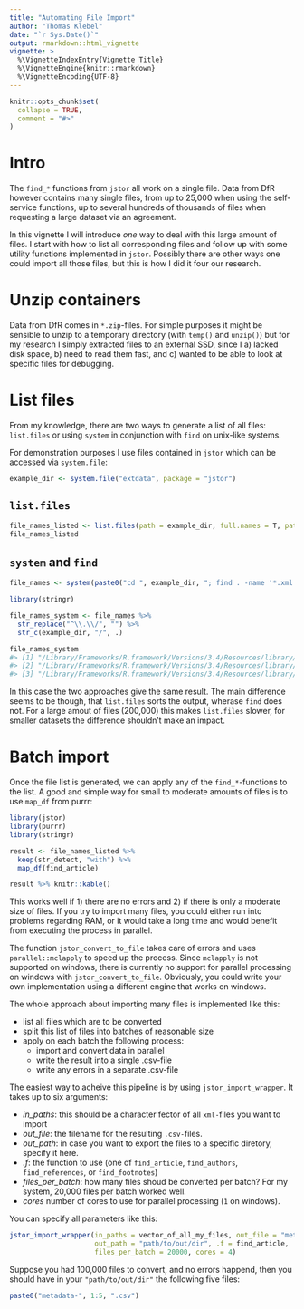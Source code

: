 ```yaml
---
title: "Automating File Import"
author: "Thomas Klebel"
date: "`r Sys.Date()`"
output: rmarkdown::html_vignette
vignette: >
  %\VignetteIndexEntry{Vignette Title}
  %\VignetteEngine{knitr::rmarkdown}
  %\VignetteEncoding{UTF-8}
---
```


```r
knitr::opts_chunk$set(
  collapse = TRUE,
  comment = "#>"
)
```

# Intro
The `find_*` functions from `jstor` all work on a single file. Data from DfR
however contains many single files, from up to 25,000 when using the self-service
functions, up to several hundreds of thousands of files when requesting a large
dataset via an agreement.

In this vignette I will introduce _one_ way to deal with this large amount of
files. I start with how to list all corresponding files and follow up with some
utility functions implemented in `jstor`. Possibly there are other ways one could
import all those files, but this is how I did it four our research.


# Unzip containers
Data from DfR comes in `*.zip`-files. For simple purposes it might be sensible
to unzip to a temporary directory (with `temp()` and `unzip()`) but for my 
research I simply extracted files to an external SSD, since I a) lacked disk space,
b) need to read them fast, and c) wanted to be able to look at specific files for
debugging.

# List files
From my knowledge, there are two ways to generate a list of all files: 
`list.files` or using `system` in conjunction with `find` on unix-like systems.

For demonstration purposes I use files contained in `jstor` which can be accessed
via `system.file`:
```r
example_dir <- system.file("extdata", package = "jstor")
```

## `list.files`

```r
file_names_listed <- list.files(path = example_dir, full.names = T, pattern = "*.xml")
file_names_listed
```

## `system` and `find`
```r
file_names <- system(paste0("cd ", example_dir, "; find . -name '*.xml' -type f"), intern = TRUE)
```

```r
library(stringr)

file_names_system <- file_names %>%
  str_replace("^\\.\\/", "") %>%
  str_c(example_dir, "/", .)

file_names_system
#> [1] "/Library/Frameworks/R.framework/Versions/3.4/Resources/library/jstor/extdata/sample_with_footnotes.xml" 
#> [2] "/Library/Frameworks/R.framework/Versions/3.4/Resources/library/jstor/extdata/sample_book.xml"
#> [3] "/Library/Frameworks/R.framework/Versions/3.4/Resources/library/jstor/extdata/sample_with_references.xml"
```

In this case the two approaches give the same result.
The main difference seems to be though, that `list.files` sorts the output, 
wherase `find` does not. For a large amout of files (200,000) this makes
`list.files` slower, for smaller datasets the difference shouldn't make an impact.

# Batch import
Once the file list is generated, we can apply any of the `find_*`-functions to
the list. A good and simple way for small to moderate amounts of files is to use
`map_df` from purrr:

```r
library(jstor)
library(purrr)
library(stringr)

result <- file_names_listed %>% 
  keep(str_detect, "with") %>% 
  map_df(find_article)

result %>% knitr::kable()
```

This works well if 1) there are no errors and 2) if there is only a moderate
size of files. If you try to import many files, you could either run into
problems regarding RAM, or it would take a long time and would benefit from
executing the process in parallel.

The function `jstor_convert_to_file` takes care of errors and uses
`parallel::mclapply` to speed up the process. Since `mclapply` is not supported
on windows, there is currently no support for parallel processing on windows with
`jstor_convert_to_file`. Obviously, you could write your own implementation using
a different engine that works on windows.

The whole approach about importing many files is implemented like this:

- list all files which are to be converted
- split this list of files into batches of reasonable size
- apply on each batch the following process:
    + import and convert data in parallel
    + write the result into a single .csv-file
    + write any errors in a separate .csv-file
    
The easiest way to acheive this pipeline is by using `jstor_import_wrapper`. It
takes up to six arguments:

- *in_paths*: this should be a character fector of all `xml-`files you want to
import
- *out_file*: the filename for the resulting `.csv-`files. 
- *out_path*: in case you want to export the files to a specific diretory, 
specify it here.
- *.f*: the function to use (one of `find_article`, `find_authors`, `find_references`,
or `find_footnotes`)
- *files_per_batch*: how many files shoud be converted per batch? For my system,
20,000 files per batch worked well.
- *cores* number of cores to use for parallel processing (`1` on windows).

You can specify all parameters like this:
```r
jstor_import_wrapper(in_paths = vector_of_all_my_files, out_file = "metadata",
                     out_path = "path/to/out/dir", .f = find_article,
                     files_per_batch = 20000, cores = 4)
```

Suppose you had 100,000 files to convert, and no errors happend, then you should
have in your `"path/to/out/dir"` the following five files:
```r
paste0("metadata-", 1:5, ".csv")
```

